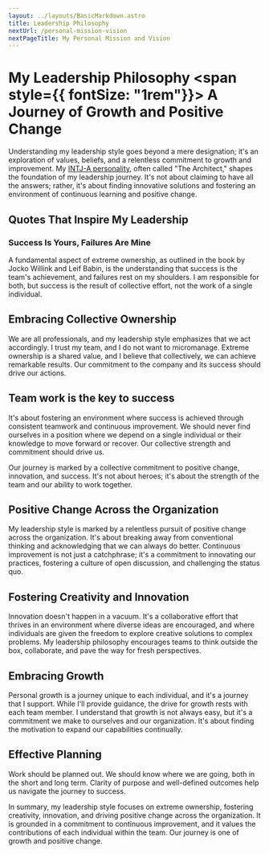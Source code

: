 ---
layout: ../layouts/BasicMarkdown.astro
title: Leadership Philosophy
nextUrl: /personal-mission-vision
nextPageTitle: My Personal Mission and Vision
---

# My Leadership Philosophy <span style={{ fontSize: "1rem"}}> A Journey of Growth and Positive Change</span>

Understanding my leadership style goes beyond a mere designation; it's an exploration of values, beliefs, and a relentless commitment to growth and improvement. My [INTJ-A personality](./understanding-my-personality), often called "The Architect," shapes the foundation of my leadership journey. It's not about claiming to have all the answers; rather, it's about finding innovative solutions and fostering an environment of continuous learning and positive change.

## Quotes That Inspire My Leadership
<Quote quote="We can’t solve problems by using the same kind of thinking we used when we created them." author="Albert Einstein" />
<Quote quote="Plans are of little importance, but planning is essential." author="Churchill" />
<Quote quote="Alone we can do so little; together we can do so much." author="Helen Keller" />
<Quote quote="How you spend your time is more important than how you spend your money. Money mistakes can be corrected, but time is gone forever." author="David Norris" />
<Quote quote="The only difference between a rut and a grave is the depth." author="Ellen Glasgow" />
<Quote quote="Change is inevitable. Growth is Optional." author="John C. Maxwell" />
<Quote quote="Those who drink the water must remember those who dug the well." author="Chinese proverb" />
<Quote quote="What got you here won’t get you there." author="Marshall Goldsmith" />

### Success Is Yours, Failures Are Mine
A fundamental aspect of extreme ownership, as outlined in the book by Jocko Willink and Leif Babin, is the understanding that success is the team's achievement, and failures rest on my shoulders. I am responsible for both, but success is the result of collective effort, not the work of a single individual.

## Embracing Collective Ownership
We are all professionals, and my leadership style emphasizes that we act accordingly. I trust my team, and I do not want to micromanage. Extreme ownership is a shared value, and I believe that collectively, we can achieve remarkable results. Our commitment to the company and its success should drive our actions.

## Team work is the key to success
It's about fostering an environment where success is achieved through consistent teamwork and continuous improvement. We should never find ourselves in a position where we depend on a single individual or their knowledge to move forward or recover. Our collective strength and commitment should drive us.

Our journey is marked by a collective commitment to positive change, innovation, and success. It's not about heroes; it's about the strength of the team and our ability to work together.

## Positive Change Across the Organization
My leadership style is marked by a relentless pursuit of positive change across the organization. It's about breaking away from conventional thinking and acknowledging that we can always do better. Continuous improvement is not just a catchphrase; it's a commitment to innovating our practices, fostering a culture of open discussion, and challenging the status quo.

## Fostering Creativity and Innovation
Innovation doesn't happen in a vacuum. It's a collaborative effort that thrives in an environment where diverse ideas are encouraged, and where individuals are given the freedom to explore creative solutions to complex problems. My leadership philosophy encourages teams to think outside the box, collaborate, and pave the way for fresh perspectives.

## Embracing Growth
Personal growth is a journey unique to each individual, and it's a journey that I support. While I'll provide guidance, the drive for growth rests with each team member. I understand that growth is not always easy, but it's a commitment we make to ourselves and our organization. It's about finding the motivation to expand our capabilities continually.

## Effective Planning
Work should be planned out. We should know where we are going, both in the short and long term. Clarity of purpose and well-defined outcomes help us navigate the journey to success.

In summary, my leadership style focuses on extreme ownership, fostering creativity, innovation, and driving positive change across the organization. It is grounded in a commitment to continuous improvement, and it values the contributions of each individual within the team. Our journey is one of growth and positive change.